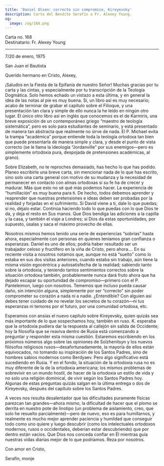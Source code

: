 ```yaml
---
title: 'Daniel Olsen: correcto sin compromiso, Kireyevsky'
description: Carta del Bendito Serafín a Fr. Alexey Young.
og:
  image: /og/168.png
---
```


<div style={{textAlign:'right', fontFamily:'monospace'}}>Carta no. 168</div>
<div style={{textAlign:'left', fontFamily:'monospace'}}>Destinatario: Fr. Alexey Young</div>

---

7/20 de enero, 1975

San Juan el Bautista

Querido hermano en Cristo, Alexey,

¡Saludos en la Fiesta de la Epifanía de nuestro Señor! Muchas gracias por tu carta y las cintas, y especialmente por tu transcripción de la Teología Dogmática. Solo hemos echado un vistazo a esta última, y en general la idea de las notas al pie es muy buena. Sí, un libro así es muy necesario; acabo de terminar de grabar el capítulo sobre el Filioque, y una presentación tan clara y simple de ello nunca la he leído en ningún otro lugar. El único otro libro así en inglés que conocemos es el de Karmiris, una breve exposición de un contemporáneo griego “maestro de teología sistemática”, pero es solo para estudiantes de seminario, y está presentado de manera tan abstracta que realmente no sirve de nada. El P. Michael evita la trampa “académica” porque entiende toda la teología ortodoxa tan bien que puede presentarla de manera simple y clara, y desde el punto de vista correcto (se le llama la ideología “Jordanville” por sus enemigos—pero es simplemente ortodoxia pura, despojada de pretensiones académicas, al grano).

Sobre Elizabeth, no te reproches demasiado, has hecho lo que has podido. Planeo escribirle una breve carta, sin mencionar nada de lo que has escrito, sino solo una carta general con motivo de su mudanza y la necesidad de permanecer en contacto con almas ortodoxas si su fe ha de crecer y madurar. Más que esto no sé qué más podemos hacer. La experiencia de “humillación” es muy buena para ti. De hecho, todos debemos aprender y reaprender que nuestras pretensiones e ideas deben ser probadas por la realidad y forjadas en el sufrimiento. Si David viene a ti, dale lo que puedas; si no, déjalo estar. Continúa haciendo todo lo que puedas con lo que Dios te da, y deja el resto en Sus manos. Que Dios bendiga las adiciones a la capilla y la casa, y también el viaje a Londres; si Dios da estas oportunidades, por supuesto, úsalas y saca el máximo provecho de ellas.

Nosotros mismos hemos tenido una serie de experiencias “sobrias” hasta ahora, especialmente con personas en quienes teníamos gran confianza o esperanzas. Daniel es uno de ellos; podría haber resultado ser un trabajador celoso y fructífero en la viña de Cristo, pero ahora…. En su reciente visita a nosotros notamos que, aunque no está “suelto” como lo estaba en sus dos visitas anteriores, cuando estaba sin trabajo, aún tiene la misma visión egocéntrica y autosatisfecha de la realidad; sabiendo tanto sobre la ortodoxia, y teniendo tantos sentimientos correctos sobre la situación ortodoxa también, probablemente nunca dará fruto ahora que ha dejado escapar su oportunidad de compromiso—primero con el P. Panteleimon, luego con nosotros. Tememos que incluso pueda causar daño, sin intención alguna, simplemente por ser “correcto” sin poder comprometer su corazón a nada ni a nadie. ¿Entendible? Con alguien así debes tener cuidado de no revelar los secretos de tu corazón—ni tus esperanzas ni temores por el futuro, por una comunidad ortodoxa, etc.

Esperamos con ansias el nuevo capítulo sobre Kireyevsky, quien quizás sea más importante de lo que sospechamos hoy, también en ruso. K. esperaba que la ortodoxia pudiera dar la respuesta al callejón sin salida de Occidente; hoy la filosofía que se reaviva dentro de Rusia está comenzando a preguntar y responder esta misma cuestión. Estaremos escribiendo en los próximos números algo sobre las opiniones de Solzhenitsyn y los nuevos filósofos religiosos rusos—desafortunadamente, la mayoría de ellos están equivocados, no tomando su inspiración de los Santos Padres, sino de hombres sabios modernos como Berdyaev. Pero algo significativo está sucediendo en Rusia. Y en el fondo, la situación de la ortodoxia rusa no es muy diferente de la de la ortodoxia americana; los mismos problemas de sobrevivir en un mundo hostil, de hacer de la ortodoxia un estilo de vida y no solo una religión dominical, de vivir según los Santos Padres hoy. Algunas de estas preguntas quizás salgan en la última entrega o dos de Kireyevsky, después del capítulo sobre los Santos Padres.

A veces nos resulta desalentador que las dificultades puramente físicas parezcan tan grandes—ahora mismo, la dificultad de hacer que el plomo se derrita en nuestro pote de linotipo (un problema de aislamiento, creo, que solo he resuelto parcialmente)—pero de nuevo, eso es para humillarnos, y realmente es mucho mejor aprender paciencia y humildad que conseguir todo como uno quiere y luego descubrir (como los intelectuales ortodoxos modernos, rusos o occidentales, deberían estar descubriendo) que por dentro están vacíos. Que Dios nos conceda confiar en Él mientras guía nuestras vidas diarias mejor de lo que podríamos. Reza por nosotros.

Con amor en Cristo,

Serafín, monje